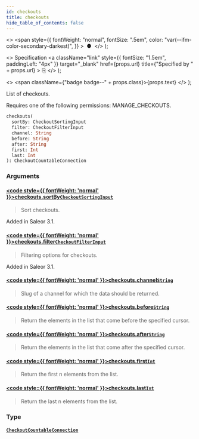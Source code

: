 ```yaml
---
id: checkouts
title: checkouts
hide_table_of_contents: false
---
```


  <>
    <span
      style={{
        fontWeight: "normal",
        fontSize: ".5em",
        color: "var(--ifm-color-secondary-darkest)",
      }}
    >
      &nbsp;●&nbsp;
    </span>
  </>
);

  <>
    Specification
    <a
      className="link"
      style={{ fontSize: "1.5em", paddingLeft: "4px" }}
      target="\_blank"
      href={props.url}
      title={"Specified by " + props.url}
    >
      ⎘
    </a>
  </>
);

  <>
    <span className={"badge badge--" + props.class}>{props.text}</span>
  </>
);

List of checkouts.

Requires one of the following permissions: MANAGE_CHECKOUTS.

```graphql
checkouts(
  sortBy: CheckoutSortingInput
  filter: CheckoutFilterInput
  channel: String
  before: String
  after: String
  first: Int
  last: Int
): CheckoutCountableConnection
```

### Arguments

#### [<code style={{ fontWeight: 'normal' }}>checkouts.<b>sortBy</b></code>](#)<Bullet />[`CheckoutSortingInput`](../../api-reference/checkout/inputs/checkout-sorting-input) <Badge class="secondary" text="input"/> <Badge class="secondary" text="checkout"/>

> Sort checkouts.

Added in Saleor 3.1.

>

#### [<code style={{ fontWeight: 'normal' }}>checkouts.<b>filter</b></code>](#)<Bullet />[`CheckoutFilterInput`](../../api-reference/checkout/inputs/checkout-filter-input) <Badge class="secondary" text="input"/> <Badge class="secondary" text="checkout"/>

> Filtering options for checkouts.

Added in Saleor 3.1.

>

#### [<code style={{ fontWeight: 'normal' }}>checkouts.<b>channel</b></code>](#)<Bullet />[`String`](../../api-reference/miscellaneous/scalars/string) <Badge class="secondary" text="scalar"/> <Badge class="secondary" text="miscellaneous"/>

> Slug of a channel for which the data should be returned.

#### [<code style={{ fontWeight: 'normal' }}>checkouts.<b>before</b></code>](#)<Bullet />[`String`](../../api-reference/miscellaneous/scalars/string) <Badge class="secondary" text="scalar"/> <Badge class="secondary" text="miscellaneous"/>

> Return the elements in the list that come before the specified cursor.

#### [<code style={{ fontWeight: 'normal' }}>checkouts.<b>after</b></code>](#)<Bullet />[`String`](../../api-reference/miscellaneous/scalars/string) <Badge class="secondary" text="scalar"/> <Badge class="secondary" text="miscellaneous"/>

> Return the elements in the list that come after the specified cursor.

#### [<code style={{ fontWeight: 'normal' }}>checkouts.<b>first</b></code>](#)<Bullet />[`Int`](../../api-reference/miscellaneous/scalars/int) <Badge class="secondary" text="scalar"/> <Badge class="secondary" text="miscellaneous"/>

> Return the first n elements from the list.

#### [<code style={{ fontWeight: 'normal' }}>checkouts.<b>last</b></code>](#)<Bullet />[`Int`](../../api-reference/miscellaneous/scalars/int) <Badge class="secondary" text="scalar"/> <Badge class="secondary" text="miscellaneous"/>

> Return the last n elements from the list.

### Type

#### [`CheckoutCountableConnection`](../../api-reference/miscellaneous/objects/checkout-countable-connection) <Badge class="secondary" text="object"/> <Badge class="secondary" text="miscellaneous"/>

>
